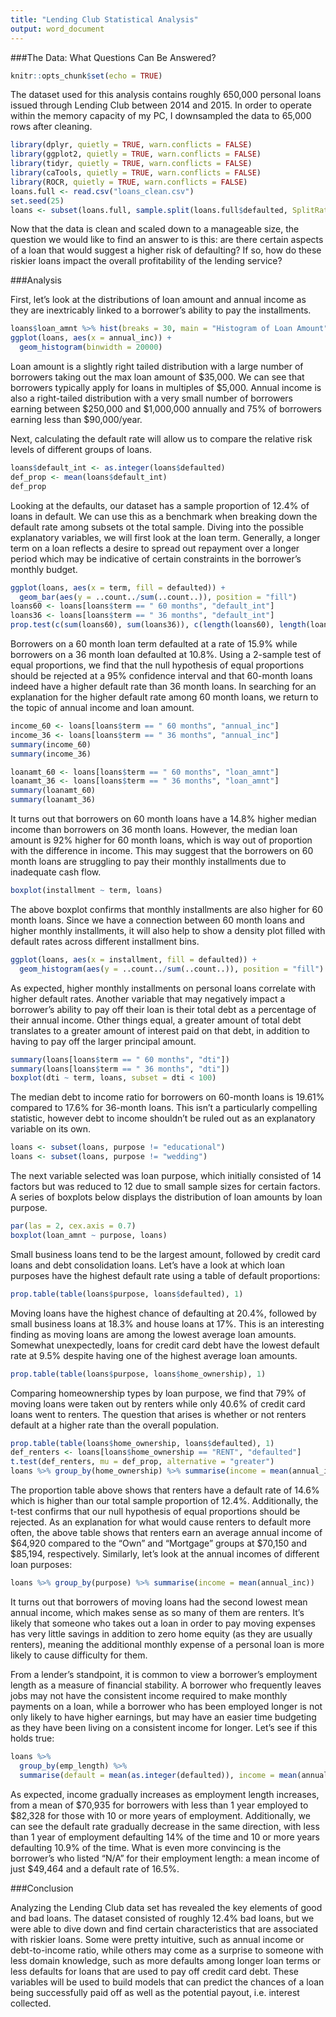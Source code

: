 ```yaml
---
title: "Lending Club Statistical Analysis"
output: word_document
---
```


###The Data: What Questions Can Be Answered?
```r
knitr::opts_chunk$set(echo = TRUE)
```

  The dataset used for this analysis contains roughly 650,000 personal loans issued through Lending Club between 2014 and 2015. In order to operate within the memory capacity of my PC, I downsampled the data to 65,000 rows after cleaning.
```r
library(dplyr, quietly = TRUE, warn.conflicts = FALSE)
library(ggplot2, quietly = TRUE, warn.conflicts = FALSE)
library(tidyr, quietly = TRUE, warn.conflicts = FALSE)
library(caTools, quietly = TRUE, warn.conflicts = FALSE)
library(ROCR, quietly = TRUE, warn.conflicts = FALSE)
loans.full <- read.csv("loans_clean.csv")
set.seed(25)
loans <- subset(loans.full, sample.split(loans.full$defaulted, SplitRatio = 0.1) == TRUE)
```
  Now that the data is clean and scaled down to a manageable size, the question we would like to find an answer to is this: are there certain aspects of a loan that would suggest a higher risk of defaulting? If so, how do these riskier loans impact the overall profitability of the lending service?
  
###Analysis

  First, let's look at the distributions of loan amount and annual income as they are inextricably linked to a borrower's ability to pay the installments.
  
```r
loans$loan_amnt %>% hist(breaks = 30, main = "Histogram of Loan Amount")
ggplot(loans, aes(x = annual_inc)) +
  geom_histogram(binwidth = 20000)
```
  
  Loan amount is a slightly right tailed distribution with a large number of borrowers taking out the max loan amount of \$35,000. We can see that borrowers typically apply for loans in multiples of \$5,000. Annual income is also a right-tailed distribution with a very small number of borrowers earning between \$250,000 and \$1,000,000 annually and 75% of borrowers earning less than \$90,000/year.

  Next, calculating the default rate will allow us to compare the relative risk levels of different groups of loans.
  
```r
loans$default_int <- as.integer(loans$defaulted)
def_prop <- mean(loans$default_int)
def_prop
```

  Looking at the defaults, our dataset has a sample proportion of 12.4% of loans in default. We can use this as a benchmark when breaking down the default rate among subsets ot the total sample.
  Diving into the possible explanatory variables, we will first look at the loan term. Generally, a longer term on a loan reflects a desire to spread out repayment over a longer period which may be indicative of certain constraints in the borrower's monthly budget.

```r
ggplot(loans, aes(x = term, fill = defaulted)) +
  geom_bar(aes(y = ..count../sum(..count..)), position = "fill")
loans60 <- loans[loans$term == " 60 months", "default_int"]
loans36 <- loans[loans$term == " 36 months", "default_int"]
prop.test(c(sum(loans60), sum(loans36)), c(length(loans60), length(loans36)))
```

  Borrowers on a 60 month loan term defaulted at a rate of 15.9% while borrowers on a 36 month loan defaulted at 10.8%. Using a 2-sample test of equal proportions, we find that the null hypothesis of equal proportions should be rejected at a 95% confidence interval and that 60-month loans indeed have a higher default rate than 36 month loans.
  In searching for an explanation for the higher default rate among 60 month loans, we return to the topic of annual income and loan amount.
  
```r
income_60 <- loans[loans$term == " 60 months", "annual_inc"]
income_36 <- loans[loans$term == " 36 months", "annual_inc"]
summary(income_60)
summary(income_36)

loanamt_60 <- loans[loans$term == " 60 months", "loan_amnt"]
loanamt_36 <- loans[loans$term == " 36 months", "loan_amnt"]
summary(loanamt_60)
summary(loanamt_36)
```
  
  It turns out that borrowers on 60 month loans have a 14.8% higher median income than borrowers on 36 month loans. However, the median loan amount is 92% higher for 60 month loans, which is way out of proportion with the difference in income. This may suggest that the borrowers on 60 month loans are struggling to pay their monthly installments due to inadequate cash flow.
  
```r
boxplot(installment ~ term, loans)
```

  The above boxplot confirms that monthly installments are also higher for 60 month loans. Since we have a connection between 60 month loans and higher monthly installments, it will also help to show a density plot filled with default rates across different installment bins.

```r
ggplot(loans, aes(x = installment, fill = defaulted)) +
  geom_histogram(aes(y = ..count../sum(..count..)), position = "fill")
```

  As expected, higher monthly installments on personal loans correlate with higher default rates.
  Another variable that may negatively impact a borrower's ability to pay off their loan is their total debt as a percentage of their annual income. Other things equal, a greater amount of total debt translates to a greater amount of interest paid on that debt, in addition to having to pay off the larger principal amount.

```r
summary(loans[loans$term == " 60 months", "dti"])
summary(loans[loans$term == " 36 months", "dti"])
boxplot(dti ~ term, loans, subset = dti < 100)
```

  The median debt to income ratio for borrowers on 60-month loans is 19.61% compared to 17.6% for 36-month loans. This isn't a particularly compelling statistic, however debt to income shouldn't be ruled out as an explanatory variable on its own.
```r
loans <- subset(loans, purpose != "educational")
loans <- subset(loans, purpose != "wedding")
```
  The next variable selected was loan purpose, which initially consisted of 14 factors but was reduced to 12 due to small sample sizes for certain factors. A series of boxplots below displays the distribution of loan amounts by loan purpose.
  
```r
par(las = 2, cex.axis = 0.7)
boxplot(loan_amnt ~ purpose, loans)
```

  Small business loans tend to be the largest amount, followed by credit card loans and debt consolidation loans. Let's have a look at which loan purposes have the highest default rate using a table of default proportions:
  
```r
prop.table(table(loans$purpose, loans$defaulted), 1)

```

  Moving loans have the highest chance of defaulting at 20.4%, followed by small business loans at 18.3% and house loans at 17%. This is an interesting finding as moving loans are among the lowest average loan amounts. Somewhat unexpectedly, loans for credit card debt have the lowest default rate at 9.5% despite having one of the highest average loan amounts.
  
```r
prop.table(table(loans$purpose, loans$home_ownership), 1)
```

  Comparing homeownership types by loan purpose, we find that 79% of moving loans were taken out by renters while only 40.6% of credit card loans went to renters. The question that arises is whether or not renters default at a higher rate than the overall population.
  
```r
prop.table(table(loans$home_ownership, loans$defaulted), 1)
def_renters <- loans[loans$home_ownership == "RENT", "defaulted"]
t.test(def_renters, mu = def_prop, alternative = "greater")
loans %>% group_by(home_ownership) %>% summarise(income = mean(annual_inc))

```

  The proportion table above shows that renters have a default rate of 14.6% which is higher than our total sample proportion of 12.4%. Additionally, the t-test confirms that our null hypothesis of equal proportions should be rejected. As an explanation for what would cause renters to default more often, the above table shows that renters earn an average annual income of \$64,920 compared to the "Own" and "Mortgage" groups at \$70,150 and $85,194, respectively. Similarly, let's look at the annual incomes of different loan purposes:
  
```r
loans %>% group_by(purpose) %>% summarise(income = mean(annual_inc))
```
  
  It turns out that borrowers of moving loans had the second lowest mean annual income, which makes sense as so many of them are renters. It's likely that someone who takes out a loan in order to pay moving expenses has very little savings in addition to zero home equity (as they are usually renters), meaning the additional monthly expense of a personal loan is more likely to cause difficulty for them.
  
  From a lender's standpoint, it is common to view a borrower's employment length as a measure of financial stability. A borrower who frequently leaves jobs may not have the consistent income required to make monthly payments on a loan, while a borrower who has been employed longer is not only likely to have higher earnings, but may have an easier time budgeting as they have been living on a consistent income for longer. Let's see if this holds true:
  
```r
loans %>% 
  group_by(emp_length) %>% 
  summarise(default = mean(as.integer(defaulted)), income = mean(annual_inc), med_income = median(annual_inc))
```

  As expected, income gradually increases as employment length increases, from a mean of \$70,935 for borrowers with less than 1 year employed to \$82,328 for those with 10 or more years of employment. Additionally, we can see the default rate gradually decrease in the same direction, with less than 1 year of employment defaulting 14% of the time and 10 or more years defaulting 10.9% of the time. What is even more convincing is the borrower's who listed "N/A" for their employment length: a mean income of just $49,464 and a default rate of 16.5%.
  
###Conclusion

  Analyzing the Lending Club data set has revealed the key elements of good and bad loans. The dataset consisted of roughly 12.4% bad loans, but we were able to dive down and find certain characteristics that are associated with riskier loans. Some were pretty intuitive, such as annual income or debt-to-income ratio, while others may come as a surprise to someone with less domain knowledge, such as more defaults among longer loan terms or less defaults for loans that are used to pay off credit card debt. These variables will be used to build models that can predict the chances of a loan being successfully paid off as well as the potential payout, i.e. interest collected.